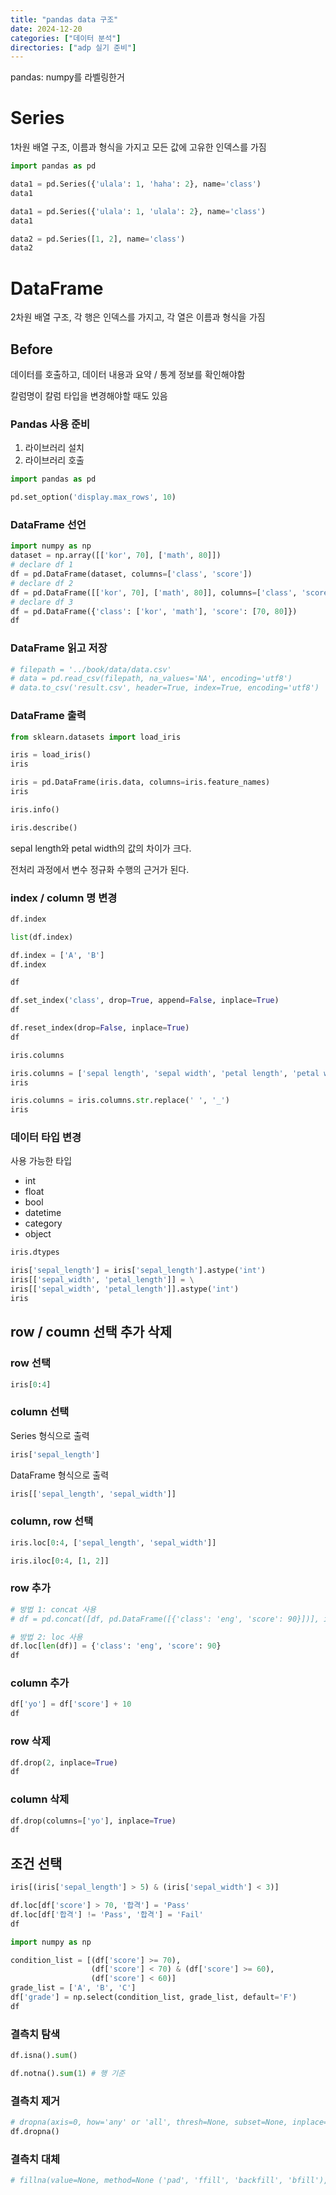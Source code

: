 ```yaml
---
title: "pandas data 구조"
date: 2024-12-20
categories: ["데이터 분석"]
directories: ["adp 실기 준비"]
---
```


pandas: numpy를 라벨링한거

# Series

1차원 배열 구조, 이름과 형식을 가지고 모든 값에 고유한 인덱스를 가짐

```python
import pandas as pd

data1 = pd.Series({'ulala': 1, 'haha': 2}, name='class')
data1
```

```python
data1 = pd.Series({'ulala': 1, 'ulala': 2}, name='class')
data1
```

```python
data2 = pd.Series([1, 2], name='class')
data2
```

# DataFrame

2차원 배열 구조, 각 행은 인덱스를 가지고, 각 열은 이름과 형식을 가짐

## Before

데이터를 호출하고, 데이터 내용과 요약 / 통계 정보를 확인해야함

칼럼명이 칼럼 타입을 변경해야할 때도 있음

### Pandas 사용 준비

1. 라이브러리 설치
2. 라이브러리 호출

```python
import pandas as pd

pd.set_option('display.max_rows', 10)
```

### DataFrame 선언

```python
import numpy as np
dataset = np.array([['kor', 70], ['math', 80]])
# declare df 1
df = pd.DataFrame(dataset, columns=['class', 'score'])
# declare df 2
df = pd.DataFrame([['kor', 70], ['math', 80]], columns=['class', 'score'])
# declare df 3
df = pd.DataFrame({'class': ['kor', 'math'], 'score': [70, 80]})
df
```

### DataFrame 읽고 저장

```python
# filepath = '../book/data/data.csv'
# data = pd.read_csv(filepath, na_values='NA', encoding='utf8')
# data.to_csv('result.csv', header=True, index=True, encoding='utf8')
```

### DataFrame 출력

```python
from sklearn.datasets import load_iris

iris = load_iris()
iris
```

```python
iris = pd.DataFrame(iris.data, columns=iris.feature_names)
iris
```

```python
iris.info()
```

```python
iris.describe()
```

sepal length와 petal width의 값의 차이가 크다.

전처리 과정에서 변수 정규화 수행의 근거가 된다.

### index / column 명 변경

```python
df.index
```

```python
list(df.index)
```

```python
df.index = ['A', 'B']
df.index
```

```python
df
```

```python
df.set_index('class', drop=True, append=False, inplace=True)
df
```

```python
df.reset_index(drop=False, inplace=True)
df
```

```python
iris.columns
```

```python
iris.columns = ['sepal length', 'sepal width', 'petal length', 'petal width']
iris
```

```python
iris.columns = iris.columns.str.replace(' ', '_')
iris
```

### 데이터 타입 변경

사용 가능한 타입

- int
- float
- bool
- datetime
- category
- object

```python
iris.dtypes
```

```python
iris['sepal_length'] = iris['sepal_length'].astype('int')
iris[['sepal_width', 'petal_length']] = \
iris[['sepal_width', 'petal_length']].astype('int')
iris
```

## row / coumn 선택 추가 삭제

### row 선택

```python
iris[0:4]
```

### column 선택

Series 형식으로 출력

```python
iris['sepal_length']
```

DataFrame 형식으로 출력

```python
iris[['sepal_length', 'sepal_width']]
```

### column, row 선택

```python
iris.loc[0:4, ['sepal_length', 'sepal_width']]
```

```python
iris.iloc[0:4, [1, 2]]
```

### row 추가

```python
# 방법 1: concat 사용
# df = pd.concat([df, pd.DataFrame([{'class': 'eng', 'score': 90}])], ignore_index=True)

# 방법 2: loc 사용 
df.loc[len(df)] = {'class': 'eng', 'score': 90}
df
```

### column 추가

```python
df['yo'] = df['score'] + 10
df
```

### row 삭제

```python
df.drop(2, inplace=True)
df
```

### column 삭제

```python
df.drop(columns=['yo'], inplace=True)
df
```

## 조건 선택

```python
iris[(iris['sepal_length'] > 5) & (iris['sepal_width'] < 3)]
```

```python
df.loc[df['score'] > 70, '합격'] = 'Pass'
df.loc[df['합격'] != 'Pass', '합격'] = 'Fail'
df
```

```python
import numpy as np

condition_list = [(df['score'] >= 70), 
                  (df['score'] < 70) & (df['score'] >= 60),
                  (df['score'] < 60)]
grade_list = ['A', 'B', 'C']
df['grade'] = np.select(condition_list, grade_list, default='F')
df
```

### 결측치 탐색

```python
df.isna().sum()
```

```python
df.notna().sum(1) # 행 기준
```

### 결측치 제거

```python
# dropna(axis=0, how='any' or 'all', thresh=None, subset=None, inplace=False)
df.dropna()
```

### 결측치 대체

```python
# fillna(value=None, method=None ('pad', 'ffill', 'backfill', 'bfill'), axis=None, inplace=False, limit=None)
```
